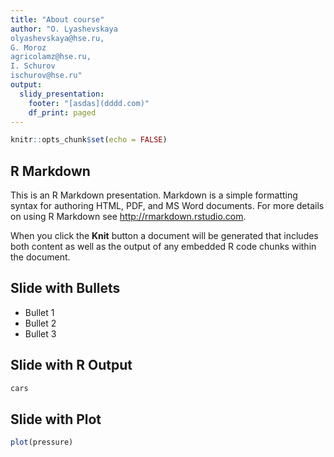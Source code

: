 ```yaml
---
title: "About course"
author: "O. Lyashevskaya
olyashevskaya@hse.ru,
G. Moroz
agricolamz@hse.ru,
I. Schurov 
ischurov@hse.ru"
output:
  slidy_presentation:
    footer: "[asdas](dddd.com)"
    df_print: paged
---
```


```r
knitr::opts_chunk$set(echo = FALSE)
```

## R Markdown

This is an R Markdown presentation. Markdown is a simple formatting syntax for authoring HTML, PDF, and MS Word documents. For more details on using R Markdown see <http://rmarkdown.rstudio.com>.

When you click the **Knit** button a document will be generated that includes both content as well as the output of any embedded R code chunks within the document.

## Slide with Bullets

- Bullet 1
- Bullet 2
- Bullet 3

## Slide with R Output

```r
cars
```

## Slide with Plot

```r
plot(pressure)
```

